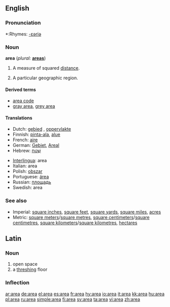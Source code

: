 {{see|área}}
==English==

===Pronunciation===
*:Rhymes: [[Rhymes:English:-ɛəriə|-ɛəriə]]

===Noun===
'''area'''  (''plural:'' '''[[areas]]''')

# {{geometry}} A measure of squared [[distance]].
# A particular geographic region.
<!--please add more definitions-->

====Derived terms====
*[[area code]]
*[[gray area]], [[grey area]]

====Translations====
{{top}}
*Dutch: [[gebied]] {{n}}, [[oppervlakte]] {{f}}
*Finnish: [[pinta-ala]], [[alue]]
*French: [[aire]] {{f}}
*German: [[Gebiet]], [[Areal]] 
*Hebrew: [[שטח|שֶׁטַח]] {{m}}
{{mid}}
*[[Interlingua]]: area
*Italian: area {{f}}
*Polish: [[obszar]] {{m}}
*Portuguese: [[área]] {{f}}
*Russian: [[площадь]] {{f}}
*Swedish: area
{{bottom}}

===See also===
*Imperial: [[square inch]]es, [[square foot|square feet]], [[square yard]]s, [[square mile]]s, [[acre]]s
*Metric: [[square meter]]s/[[square metre]]s, [[square centimeter]]s/[[square centimetre]]s, [[square kilometer]]s/[[square kilometre]]s, [[hectare]]s

==Latin==
===Noun===
{{la-noun|ārea|areae|āreae|f|first}}
#open space
#a [[threshing]] floor

===Inflection===
{{la-decl-1st|are}}

[[ar:area]]
[[de:area]]
[[el:area]]
[[es:area]]
[[fr:area]]
[[hy:area]]
[[io:area]]
[[it:area]]
[[kk:area]]
[[hu:area]]
[[pl:area]]
[[ru:area]]
[[simple:area]]
[[fi:area]]
[[sv:area]]
[[ta:area]]
[[vi:area]]
[[zh:area]]
